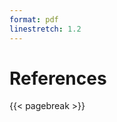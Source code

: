 ```yaml
---
format: pdf
linestretch: 1.2
---
```


# References {.unnumbered}

\begingroup
\raggedright
::: {#refs}
:::
\endgroup

{{< pagebreak >}}

\

\thispagestyle{empty}
\mbox{~}
\clearpage
\newpage